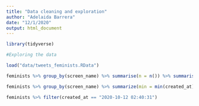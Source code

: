 ```yaml
---
title: "Data cleaning and exploration"
author: "Adelaida Barrera"
date: "12/1/2020"
output: html_document
---
```


```r

library(tidyverse)

#Exploring the data 

load("data/tweets_feminists.RData")

feminists %>% group_by(screen_name) %>% summarise(n = n()) %>% summarise(avg_tweets = mean(n))

feminists %>% group_by(screen_name) %>% summarize(min = min(created_at)) %>% arrange(desc(min))

feminists %>% filter(created_at == "2020-10-12 02:40:31")
```


